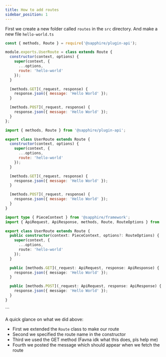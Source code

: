 ```yaml
---
title: How to add routes
sidebar_position: 1
---
```


First we create a new folder called `routes` in the `src` directory. And make a new file `hello-world.ts`

<Tabs groupId="language-choice">
<TabItem value="javascript" label="JavaScript">

```javascript
const { methods, Route } = require('@sapphire/plugin-api');

module.exports.UserRoute = class extends Route {
  constructor(context, options) {
    super(context, {
      ...options,
      route: 'hello-world'
    });
  }

  [methods.GET](_request, response) {
    response.json({ message: 'Hello World' });
  }

  [methods.POST](_request, response) {
    response.json({ message: 'Hello World' });
  }
};
```

</TabItem>
<TabItem value="esm" label="ESM">

```javascript
import { methods, Route } from '@sapphire/plugin-api';

export class UserRoute extends Route {
  constructor(context, options) {
    super(context, {
      ...options,
      route: 'hello-world'
    });
  }

  [methods.GET](_request, response) {
    response.json({ message: 'Hello World' });
  }

  [methods.POST](_request, response) {
    response.json({ message: 'Hello World' });
  }
}
```

</TabItem>
<TabItem value="typescript" label="TypeScript">

```typescript
import type { PieceContext } from '@sapphire/framework';
import { ApiRequest, ApiResponse, methods, Route, RouteOptions } from '@sapphire/plugin-api';

export class UserRoute extends Route {
  public constructor(context: PieceContext, options?: RouteOptions) {
    super(context, {
      ...options,
      route: 'hello-world'
    });
  }

  public [methods.GET](_request: ApiRequest, response: ApiResponse) {
    response.json({ message: 'Hello World' });
  }

  public [methods.POST](_request: ApiRequest, response: ApiResponse) {
    response.json({ message: 'Hello World' });
  }
}
```

</TabItem>
</Tabs>
```

A quick glance on what we did above:
* First we extended the `Route` class to make our route
* Second we specified the route name in the constructor
* Third we used the GET method (Favna idk what this does, pls help me)
* Fourth we posted the message which should appear when we fetch the route